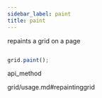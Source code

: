 ```yaml
---
sidebar_label: paint
title: paint
---
```



          


<Short>
 repaints a grid on a page



</Short>







~~~js

grid.paint();


~~~
 api_method

<Descr>



</Descr>


 grid/usage.md#repaintinggrid






